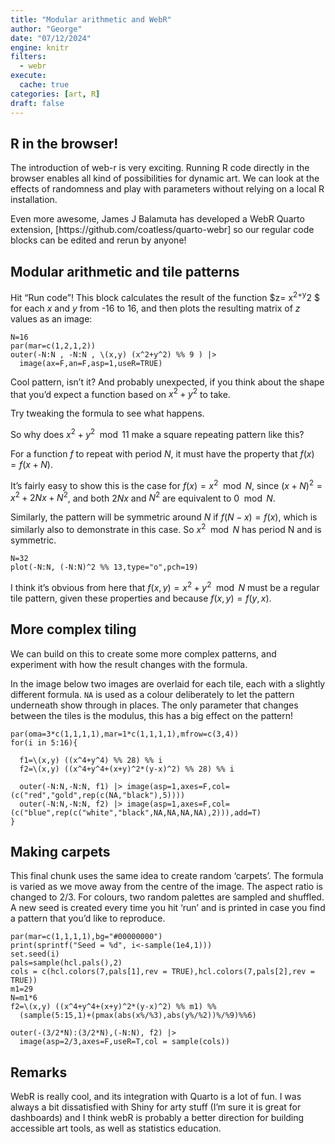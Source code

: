 ```yaml
---
title: "Modular arithmetic and WebR"
author: "George"
date: "07/12/2024"
engine: knitr
filters:
  - webr
execute:
  cache: true
categories: [art, R]
draft: false
---
```


## R in the browser!

The introduction of web-r is very exciting.  Running R code directly in the browser enables all kind of possibilities for dynamic art. We can look at the effects of randomness and play with parameters without relying on a local R installation.

Even more awesome, James J Balamuta has developed a WebR Quarto extension, [https://github.com/coatless/quarto-webr] so our regular code blocks can be edited and rerun by anyone!

## Modular arithmetic and tile patterns

Hit "Run code"!  This block calculates the result of the function $z= x^2+y^2 \mod{11} $ for each $x$ and $y$ from -16 to 16, and then plots the resulting matrix of $z$ values as an image:

```webr-r
N=16
par(mar=c(1,2,1,2))
outer(-N:N , -N:N , \(x,y) (x^2+y^2) %% 9 ) |> 
  image(ax=F,an=F,asp=1,useR=TRUE)
```
Cool pattern, isn't it?  And probably unexpected, if you think about the shape that you'd expect a function based on $x^2 + y^2$ to take.

Try tweaking the formula to see what happens.

So why does $x^2 + y^2 \mod{11}$ make a square repeating pattern like this?

For a function $f$ to repeat with period $N$, it must have the property that $f(x)=f(x+N)$.

It's fairly easy to show this is the case for $f(x)=x^2 \mod{N}$, since $(x+N)^2 = x^2 + 2Nx + N^2$, and both $2Nx$ and $N^2$ are equivalent to $0 \mod{N}$.

Similarly, the pattern will be symmetric around $N$ if $f(N-x)=f(x)$, which is similarly also to demonstrate in this case.  So $x^2 \mod{N}$ has period N and is symmetric.

```webr-r
N=32
plot(-N:N, (-N:N)^2 %% 13,type="o",pch=19)
```
I think it's obvious from here that $f(x,y) = x^2 + y^2 \mod{N}$ must be a regular tile pattern, given these properties and because $f(x,y)=f(y,x)$.

## More complex tiling

We can build on this to create some more complex patterns, and experiment with how the result changes with the formula.

In the image below two images are overlaid for each tile, each with a slightly different formula. `NA` is used as a colour deliberately to let the pattern underneath show through in places.  The only parameter that changes between the tiles is the modulus, this has a big effect on the pattern! 

```webr-r
par(oma=3*c(1,1,1,1),mar=1*c(1,1,1,1),mfrow=c(3,4))
for(i in 5:16){
  
  f1=\(x,y) ((x^4+y^4) %% 28) %% i
  f2=\(x,y) ((x^4+y^4+(x+y)^2*(y-x)^2) %% 28) %% i
  
  outer(-N:N,-N:N, f1) |> image(asp=1,axes=F,col=(c("red","gold",rep(c(NA,"black"),5))))
  outer(-N:N,-N:N, f2) |> image(asp=1,axes=F,col=(c("blue",rep(c("white","black",NA,NA,NA,NA),2))),add=T)
}
```

## Making carpets

This final chunk uses the same idea to create random 'carpets'.  The formula is varied as we move away from the centre of the image.  The aspect ratio is changed to 2/3.  For colours, two random palettes are sampled and shuffled.  A new seed is created every time you hit 'run' and is printed in case you find a pattern that you'd like to reproduce.

```webr-r
par(mar=c(1,1,1,1),bg="#00000000")
print(sprintf("Seed = %d", i<-sample(1e4,1)))
set.seed(i)
pals=sample(hcl.pals(),2)
cols = c(hcl.colors(7,pals[1],rev = TRUE),hcl.colors(7,pals[2],rev = TRUE))
m1=29
N=m1*6
f2=\(x,y) ((x^4+y^4+(x+y)^2*(y-x)^2) %% m1) %%
  (sample(5:15,1)+(pmax(abs(x%/%3),abs(y%/%2))%/%9)%%6)

outer(-(3/2*N):(3/2*N),(-N:N), f2) |>
  image(asp=2/3,axes=F,useR=T,col = sample(cols))
```


## Remarks

WebR is really cool, and its integration with Quarto is a lot of fun.  I was always a bit dissatisfied with Shiny for arty stuff (I'm sure it is great for dashboards) and I think webR is probably a better direction for building accessible art tools, as well as statistics education.





```{=html}
<script src="https://giscus.app/client.js"
        data-repo="georgemsavva/creativecoding"
        data-repo-id="R_kgDOHRS9pg"
        data-category="Announcements"
        data-category-id="DIC_kwDOHRS9ps4CO5d8"
        data-mapping="pathname"
        data-reactions-enabled="1"
        data-emit-metadata="0"
        data-input-position="bottom"
        data-theme="light"
        data-lang="en"
        crossorigin="anonymous"
        async>
</script>
```
